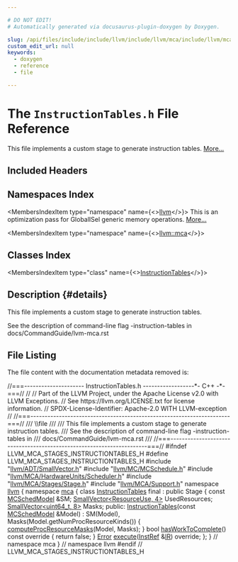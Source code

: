 ```yaml
---

# DO NOT EDIT!
# Automatically generated via docusaurus-plugin-doxygen by Doxygen.

slug: /api/files/include/include/llvm/include/llvm/mca/include/llvm/mca/stages/instructiontables-h
custom_edit_url: null
keywords:
  - doxygen
  - reference
  - file

---
```





# The `InstructionTables.h` File Reference

<DoxygenPage pluginConfig={pluginConfig}>

This file implements a custom stage to generate instruction tables. <a href="#details">More...</a>

## Included Headers

<IncludesList>
<IncludesListItem
  filePath="llvm/ADT/SmallVector.h"
  permalink="/docs/api/files/include/include/llvm/include/llvm/adt/smallvector-h"
  isLocal="true" />
<IncludesListItem
  filePath="llvm/MC/MCSchedule.h"
  permalink="/docs/api/files/include/include/llvm/include/llvm/mc/mcschedule-h"
  isLocal="true" />
<IncludesListItem
  filePath="llvm/MCA/HardwareUnits/Scheduler.h"
  permalink="/docs/api/files/include/include/llvm/include/llvm/mca/include/llvm/mca/hardwareunits/scheduler-h"
  isLocal="true" />
<IncludesListItem
  filePath="llvm/MCA/Stages/Stage.h"
  permalink="/docs/api/files/include/include/llvm/include/llvm/mca/include/llvm/mca/stages/stage-h"
  isLocal="true" />
<IncludesListItem
  filePath="llvm/MCA/Support.h"
  permalink="/docs/api/files/include/include/llvm/include/llvm/mca/support-h"
  isLocal="true" />
</IncludesList>

## Namespaces Index

<MembersIndex>

<MembersIndexItem
  type="namespace"
  name={<><a href="/docs/api/namespaces/llvm">llvm</a></>}>
This is an optimization pass for GlobalISel generic memory operations. <a href="/docs/api/namespaces/llvm/#details">More...</a>
</MembersIndexItem>

<MembersIndexItem
  type="namespace"
  name={<><a href="/docs/api/namespaces/llvm/mca">llvm::mca</a></>}>
</MembersIndexItem>

</MembersIndex>

## Classes Index

<MembersIndex>

<MembersIndexItem
  type="class"
  name={<><a href="/docs/api/classes/llvm/mca/instructiontables">InstructionTables</a></>}>
</MembersIndexItem>

</MembersIndex>

## Description {#details}

This file implements a custom stage to generate instruction tables.

See the description of command-line flag -instruction-tables in docs/CommandGuide/lvm-mca.rst

## File Listing

The file content with the documentation metadata removed is:

<ProgramListing>

<Link id="l00001" /><CodeLine lineNumber="1"><span class="doxyHighlightComment">//===--------------------- InstructionTables.h ------------------&#42;- C++ -&#42;-===//</span></CodeLine>
<Link id="l00002" /><CodeLine lineNumber="2"><span class="doxyHighlightComment">//</span></CodeLine>
<Link id="l00003" /><CodeLine lineNumber="3"><span class="doxyHighlightComment">// Part of the LLVM Project, under the Apache License v2.0 with LLVM Exceptions.</span></CodeLine>
<Link id="l00004" /><CodeLine lineNumber="4"><span class="doxyHighlightComment">// See https://llvm.org/LICENSE.txt for license information.</span></CodeLine>
<Link id="l00005" /><CodeLine lineNumber="5"><span class="doxyHighlightComment">// SPDX-License-Identifier: Apache-2.0 WITH LLVM-exception</span></CodeLine>
<Link id="l00006" /><CodeLine lineNumber="6"><span class="doxyHighlightComment">//</span></CodeLine>
<Link id="l00007" /><CodeLine lineNumber="7"><span class="doxyHighlightComment">//===----------------------------------------------------------------------===//</span></CodeLine>
<Link id="l00008" /><CodeLine lineNumber="8"><span class="doxyHighlightComment">/// \\file</span></CodeLine>
<Link id="l00009" /><CodeLine lineNumber="9"><span class="doxyHighlightComment">///</span></CodeLine>
<Link id="l00010" /><CodeLine lineNumber="10"><span class="doxyHighlightComment">/// This file implements a custom stage to generate instruction tables.</span></CodeLine>
<Link id="l00011" /><CodeLine lineNumber="11"><span class="doxyHighlightComment">/// See the description of command-line flag -instruction-tables in</span></CodeLine>
<Link id="l00012" /><CodeLine lineNumber="12"><span class="doxyHighlightComment">/// docs/CommandGuide/lvm-mca.rst</span></CodeLine>
<Link id="l00013" /><CodeLine lineNumber="13"><span class="doxyHighlightComment">///</span></CodeLine>
<Link id="l00014" /><CodeLine lineNumber="14"><span class="doxyHighlightComment">//===----------------------------------------------------------------------===//</span></CodeLine>
<Link id="l00015" /><CodeLine lineNumber="15"></CodeLine>
<Link id="l00016" /><CodeLine lineNumber="16"><span class="doxyHighlightPreprocessor">#ifndef LLVM&#95;MCA&#95;STAGES&#95;INSTRUCTIONTABLES&#95;H</span></CodeLine>
<Link id="l00017" /><CodeLine lineNumber="17"><span class="doxyHighlightPreprocessor">#define LLVM&#95;MCA&#95;STAGES&#95;INSTRUCTIONTABLES&#95;H</span></CodeLine>
<Link id="l00018" /><CodeLine lineNumber="18"></CodeLine>
<Link id="l00019" /><CodeLine lineNumber="19"><span class="doxyHighlightPreprocessor">#include &quot;<a href="/docs/api/files/include/include/llvm/include/llvm/adt/smallvector-h">llvm/ADT/SmallVector.h</a>&quot;</span></CodeLine>
<Link id="l00020" /><CodeLine lineNumber="20"><span class="doxyHighlightPreprocessor">#include &quot;<a href="/docs/api/files/include/include/llvm/include/llvm/mc/mcschedule-h">llvm/MC/MCSchedule.h</a>&quot;</span></CodeLine>
<Link id="l00021" /><CodeLine lineNumber="21"><span class="doxyHighlightPreprocessor">#include &quot;<a href="/docs/api/files/include/include/llvm/include/llvm/mca/include/llvm/mca/hardwareunits/scheduler-h">llvm/MCA/HardwareUnits/Scheduler.h</a>&quot;</span></CodeLine>
<Link id="l00022" /><CodeLine lineNumber="22"><span class="doxyHighlightPreprocessor">#include &quot;<a href="/docs/api/files/include/include/llvm/include/llvm/mca/include/llvm/mca/stages/stage-h">llvm/MCA/Stages/Stage.h</a>&quot;</span></CodeLine>
<Link id="l00023" /><CodeLine lineNumber="23"><span class="doxyHighlightPreprocessor">#include &quot;<a href="/docs/api/files/include/include/llvm/include/llvm/mca/support-h">llvm/MCA/Support.h</a>&quot;</span></CodeLine>
<Link id="l00024" /><CodeLine lineNumber="24"></CodeLine>
<Link id="l00025" /><CodeLine lineNumber="25"><span class="doxyHighlightKeyword">namespace </span><span class="doxyHighlight"><a href="/docs/api/namespaces/llvm">llvm</a> &#123;</span></CodeLine>
<Link id="l00026" /><CodeLine lineNumber="26"><span class="doxyHighlightKeyword">namespace </span><span class="doxyHighlight"><a href="/docs/api/namespaces/llvm/mca">mca</a> &#123;</span></CodeLine>
<Link id="l00027" /><CodeLine lineNumber="27"></CodeLine>
<Link id="l00028" /><CodeLine lineNumber="28" lineLink="/docs/api/classes/llvm/mca/instructiontables"><span class="doxyHighlightKeyword">class </span><span class="doxyHighlight"><a href="/docs/api/classes/llvm/mca/instructiontables/#a7fcefd350b7060de41ac6c54484dbe96">InstructionTables</a> final : </span><span class="doxyHighlightKeyword">public</span><span class="doxyHighlight"> Stage &#123;</span></CodeLine>
<Link id="l00029" /><CodeLine lineNumber="29"><span class="doxyHighlight">  </span><span class="doxyHighlightKeyword">const</span><span class="doxyHighlight"> <a href="/docs/api/structs/llvm/mcschedmodel">MCSchedModel</a> &amp;SM;</span></CodeLine>
<Link id="l00030" /><CodeLine lineNumber="30"><span class="doxyHighlight">  <a href="/docs/api/classes/llvm/smallvector">SmallVector&lt;ResourceUse, 4&gt;</a> UsedResources;</span></CodeLine>
<Link id="l00031" /><CodeLine lineNumber="31"><span class="doxyHighlight">  <a href="/docs/api/classes/llvm/smallvector">SmallVector&lt;uint64&#95;t, 8&gt;</a> Masks;</span></CodeLine>
<Link id="l00032" /><CodeLine lineNumber="32"></CodeLine>
<Link id="l00033" /><CodeLine lineNumber="33"><span class="doxyHighlightKeyword">public</span><span class="doxyHighlight">:</span></CodeLine>
<Link id="l00034" /><CodeLine lineNumber="34" lineLink="/docs/api/classes/llvm/mca/instructiontables/#a7fcefd350b7060de41ac6c54484dbe96"><span class="doxyHighlight">  <a href="/docs/api/classes/llvm/mca/instructiontables/#a7fcefd350b7060de41ac6c54484dbe96">InstructionTables</a>(</span><span class="doxyHighlightKeyword">const</span><span class="doxyHighlight"> <a href="/docs/api/structs/llvm/mcschedmodel">MCSchedModel</a> &amp;Model)</span></CodeLine>
<Link id="l00035" /><CodeLine lineNumber="35"><span class="doxyHighlight">      : SM(Model), Masks(Model.getNumProcResourceKinds()) &#123;</span></CodeLine>
<Link id="l00036" /><CodeLine lineNumber="36"><span class="doxyHighlight">    <a href="/docs/api/namespaces/llvm/mca/#ae1d3c5a1f43dcec43774a3767b41e447">computeProcResourceMasks</a>(Model, Masks);</span></CodeLine>
<Link id="l00037" /><CodeLine lineNumber="37"><span class="doxyHighlight">  &#125;</span></CodeLine>
<Link id="l00038" /><CodeLine lineNumber="38"></CodeLine>
<Link id="l00039" /><CodeLine lineNumber="39" lineLink="/docs/api/classes/llvm/mca/instructiontables/#a73d0bda450f6a75858dce4d92b904e50"><span class="doxyHighlight">  </span><span class="doxyHighlightKeywordType">bool</span><span class="doxyHighlight"> <a href="/docs/api/classes/llvm/mca/instructiontables/#a73d0bda450f6a75858dce4d92b904e50">hasWorkToComplete</a>()</span><span class="doxyHighlightKeyword"> const override </span><span class="doxyHighlight">&#123; </span><span class="doxyHighlightKeywordFlow">return</span><span class="doxyHighlight"> </span><span class="doxyHighlightKeyword">false</span><span class="doxyHighlight">; &#125;</span></CodeLine>
<Link id="l00040" /><CodeLine lineNumber="40"><span class="doxyHighlight">  <a href="/docs/api/classes/llvm/error">Error</a> <a href="/docs/api/classes/llvm/mca/instructiontables/#a6ffb9a2c7dd35d00caafff2f009ecd81">execute</a>(<a href="/docs/api/classes/llvm/mca/instref">InstRef</a> &amp;<a href="/docs/api/files/lib/lib/codegen/lib/codegen/globalisel/legalizer-cpp/#a05ab4853f7153e537774d02580e761ec">IR</a>) </span><span class="doxyHighlightKeyword">override</span><span class="doxyHighlight">;</span></CodeLine>
<Link id="l00041" /><CodeLine lineNumber="41"><span class="doxyHighlight">&#125;;</span></CodeLine>
<Link id="l00042" /><CodeLine lineNumber="42"><span class="doxyHighlight">&#125; </span><span class="doxyHighlightComment">// namespace mca</span></CodeLine>
<Link id="l00043" /><CodeLine lineNumber="43"><span class="doxyHighlight">&#125; </span><span class="doxyHighlightComment">// namespace llvm</span></CodeLine>
<Link id="l00044" /><CodeLine lineNumber="44"></CodeLine>
<Link id="l00045" /><CodeLine lineNumber="45"><span class="doxyHighlightPreprocessor">#endif </span><span class="doxyHighlightComment">// LLVM&#95;MCA&#95;STAGES&#95;INSTRUCTIONTABLES&#95;H</span></CodeLine>

</ProgramListing>


</DoxygenPage>
